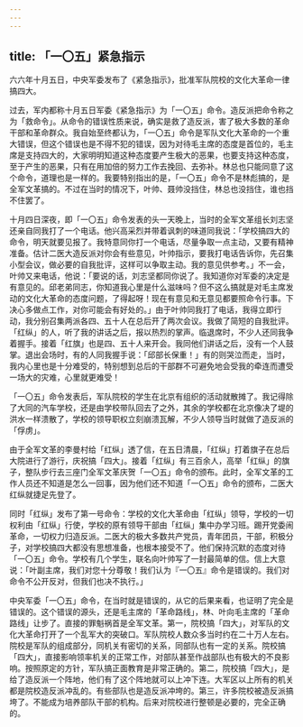 ```yaml
---
---
---
```

title: 「一〇五」紧急指示
---




六六年十月五日，中央军委发布了《紧急指示》，批准军队院校的文化大革命一律搞四大。

过去，军内都称十月五日军委《紧急指示》为「一〇五」命令。造反派把命令称之为「救命令」。从命令的错误性质来说，确实是救了造反派，害了极大多数的革命干部和革命群众。我自始至终都认为，「一〇五」命令是军队文化大革命的一个重大错误，但这个错误也是不得不犯的错误，因为对待毛主席的态度是首位的，毛主席是支持四大的，大家明明知道这种态度要产生极大的恶果，也要支持这种态度，至于产生的恶果，只有在用加倍的努力工作去挽回、去弥补。林总也只能同意了这个命令，道理也是一样的。我要特别指出的是，「一〇五」命令不是林彪搞的，是全军文革搞的。不过在当时的情况下，叶帅、聂帅没挡住，林总也没挡住，谁也挡不住罢了。

十月四日深夜，即「一〇五」命令发表的头一天晚上，当时的全军文革组长刘志坚还亲自同我打了一个电话。他兴高采烈并带着讽刺的味道同我说：「学校搞四大的命令，明天就要见报了。我特意同你打一个电话，尽量争取一点主动，又要有精神准备。估计二医大造反派对你会有些意见，叶帅指示，要我打电话告诉你，先召集小型会议，做必要的自我批评，这样可以争取主动。我的意见供参考。」不一会，叶帅又来电话，他说：「要说的话，刘志坚都同你说了。我知道你对军委的决定是有意见的。邱老弟同志，你知道我心里是什么滋味吗？但不这么搞就是对毛主席发动的文化大革命的态度问题，了得起呀！现在有意见和无意见都要照命令行事。下决心多做点工作，对你可能会有好处的。」由于叶帅同我打了电话，我得立即行动，我分别召集两派各四、五十人在总后开了两次会议。我做了简短的自我批评。「红纵」的人，听了我的讲话之后，报以热烈的掌声。临退席时，不少人还同我争着握手。接着「红旗」也是四、五十人来开会。我同他们讲话之后，没有一个人鼓掌。退出会场时，有的人同我握手说：「邱部长保重！」有的则哭泣而走，当时，我内心里也是十分难受的，特别想到总后的干部群不可避免地会受我的牵连而遭受一场大的灾难，心里就更难受！

「一〇五」命令发表后，军队院校的学生在北京有组织的活动就散摊了。我记得除了大同的汽车学校，还是由学校带队回去了之外，其余的学校都在北京像决了堤的洪水一样溃散了，学校的领导职权立刻崩溃瓦解，不少人领导当时就做了造反派的「俘虏」。

由于全军文革的李曼村给「红纵」透了信，在五日清晨，「红纵」打着旗子在总后大院进行了游行，庆祝搞「四大」。接着「红纵」有三百余人，高举「红纵」的旗子，整队步行去三座门全军文革庆贺「一〇五」命令的颁布。此时，全军文革的工作人员还不知道是怎么一回事，因为他们还不知道「一〇五」命令的颁布，二医大红纵就捷足先登了。

同时「红纵」发布了第一号命令：学校的文化大革命由「红纵」领导，学校的一切权利由「红纵」行使，学校的原有领导干部由「红纵」集中办学习班。踢开党委闹革命，一切权力归造反派。二医大的极大多数共产党员，青年团员，干部，积极分子，对学校搞四大都没有思想准备，也根本接受不了。他们保持沉默的态度对待「一〇五」命令。学校有几个学生，联名向叶帅写了一封最简单的信。信上大意说：「叶副主席，我们对您十分尊敬！我们认为『一〇五』命令是错误的。我们对命令不公开反对，但我们也决不执行。」

中央军委「一〇五」命令，在当时就是错误的，从它的后果来看，也证明了完全是错误的。这个错误的源头，还是毛主席的「革命路线」，林、叶向毛主席的「革命路线」让步了。直接的罪魁祸首是全军文革。第一，院校搞「四大」，对军队的文化大革命打开了一个乱军大的突破口。军队院校人数众多当时约在二十万人左右。院校是军队的组成部分，同机关有密切的关系，同部队也有一定的关系。院校搞「四大」，直接影响领率机关的正常工作，对部队甚至作战部队也有极大的不良影响。按照原定的方针，军队搞正面教育是非常正确的。第二，院校搞「四大」，是给了造反派一个阵地，他们有了这个阵地就可以上冲下连。大军区以上所有的机关都是院校造反派冲乱的。有些部队也是造反派冲垮的。第三，许多院校被造反派搞垮了。不能成为培养部队干部的机构。后来对院校进行整顿是必要的，完全正确的。